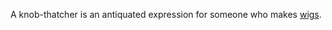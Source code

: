 {{dated transwiki|month = November|day = 7|year = 2007|time = 16:19|Wiktionary|{{{2|}}}}}
{{TWCleanup}}

A knob-thatcher is an antiquated expression for someone who makes [[wig (hair)|wigs]].


{{stub}}